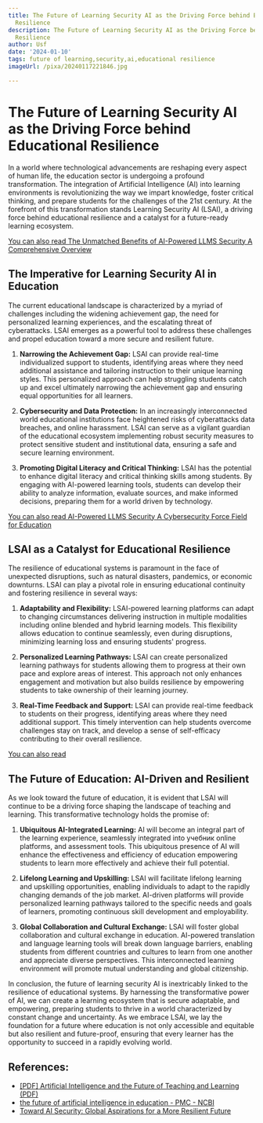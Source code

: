 ```yaml
---
title: The Future of Learning Security AI as the Driving Force behind Educational
  Resilience
description: The Future of Learning Security AI as the Driving Force behind Educational
  Resilience
author: Usf
date: '2024-01-10'
tags: future of learning,security,ai,educational resilience
imageUrl: /pixa/20240117221846.jpg

---
```

# The  Future of Learning Security AI as  the Driving Force behind Educational Resilience

In a world where technological advancements  are reshaping every aspect of human life, the education sector is undergoing a profound  transformation. The integration of Artificial Intelligence (AI)  into learning environments is revolutionizing the way we impart knowledge, foster critical thinking, and prepare students for the challenges  of the 21st century. At the forefront of this transformation stands Learning Security AI (LSAI), a driving force behind educational resilience and a catalyst for a future-ready learning ecosystem.

[You can also read The Unmatched Benefits of  AI-Powered LLMS Security A Comprehensive Overview](The%20Unmatched%20Benefits%20of%20AI-Powered%20LLMS%20Security%20A%20Comprehensive%20Overview)


## The Imperative for Learning Security AI in Education

The current educational landscape is characterized by a myriad of challenges including the widening achievement gap, the need for personalized learning experiences, and  the  escalating threat of cyberattacks. LSAI emerges as a powerful tool to  address  these challenges  and propel education toward a more secure and resilient future.

1. **Narrowing the Achievement Gap:**  LSAI can  provide real-time  individualized support to students, identifying areas where they need additional assistance and tailoring instruction to their unique learning styles. This  personalized approach can help struggling  students catch up and excel ultimately narrowing the achievement gap and ensuring equal opportunities for all learners.

2.  **Cybersecurity and Data Protection:** In an increasingly interconnected  world  educational institutions face  heightened risks of cyberattacks  data breaches, and online harassment. LSAI can serve as a vigilant guardian of the  educational ecosystem implementing robust security measures to  protect sensitive student and institutional data, ensuring a safe and secure learning environment.

3. **Promoting Digital Literacy and Critical Thinking:** LSAI has the potential to enhance digital literacy and critical thinking  skills among students. By engaging with AI-powered learning tools, students can develop their ability to analyze information, evaluate sources, and make  informed decisions, preparing them for a world driven by technology.

[You can also read  AI-Powered LLMS Security A Cybersecurity  Force Field for Education](AI-Powered%20LLMS%20Security%20A%20Cybersecurity%20Force%20Field%20for%20Education)


## LSAI as a Catalyst for Educational Resilience

The  resilience of educational systems  is paramount in the face of unexpected disruptions, such as natural disasters, pandemics, or economic  downturns. LSAI can play a  pivotal role in ensuring educational continuity and  fostering resilience in several ways:

1. **Adaptability and Flexibility:** LSAI-powered learning platforms can  adapt to changing  circumstances delivering instruction in multiple modalities  including online blended  and hybrid learning models. This flexibility allows education to continue seamlessly, even  during disruptions, minimizing  learning loss and ensuring  students' progress.

2.  **Personalized  Learning  Pathways:** LSAI can  create personalized learning pathways for students allowing them to progress at their  own pace and explore areas of interest. This approach not only enhances engagement and motivation but also builds resilience by empowering students  to take ownership of their learning  journey.

3. **Real-Time Feedback and Support:** LSAI can provide real-time feedback to students on their progress, identifying areas where they need additional support. This timely intervention can help students overcome  challenges stay on track,  and develop a sense of self-efficacy contributing to their overall  resilience.

[You can also  read ]()


## The Future of Education: AI-Driven and Resilient

As we look toward the future of education, it is evident that LSAI will continue to be a driving force shaping the landscape of teaching  and learning. This transformative technology holds the promise of:

1. **Ubiquitous AI-Integrated Learning:** AI will become an integral part of the learning experience, seamlessly integrated into учебник online platforms, and assessment tools. This ubiquitous presence of AI will  enhance the effectiveness and efficiency of education empowering students to learn more effectively and achieve  their full  potential.

2. **Lifelong Learning and Upskilling:** LSAI will  facilitate lifelong learning and upskilling  opportunities, enabling  individuals to adapt to  the rapidly changing demands of the job market. AI-driven platforms will provide personalized learning pathways tailored to  the  specific  needs and goals of learners, promoting  continuous skill development and employability.

3. **Global  Collaboration and Cultural  Exchange:** LSAI will foster global  collaboration and cultural exchange in education. AI-powered translation and  language learning tools will break down language barriers, enabling students from different countries and cultures to learn from one  another and appreciate diverse perspectives. This interconnected learning environment will promote mutual understanding and  global  citizenship.

In conclusion, the future of learning security  AI is inextricably linked to the resilience of educational  systems. By harnessing the transformative power of AI, we can  create a learning ecosystem that is  secure adaptable, and empowering, preparing students to thrive in a world characterized by constant change and uncertainty. As we embrace LSAI, we lay the foundation for a future where education  is not only accessible and equitable but also resilient and future-proof, ensuring that every learner has the opportunity to succeed  in a rapidly evolving world.

## References:
- [[PDF] Artificial Intelligence and the Future of Teaching and Learning (PDF)](https://www2.ed.gov/documents/ai-report/ai-report.pdf)
- [the future of artificial intelligence in education - PMC - NCBI](https://www.ncbi.nlm.nih.gov/pmc/articles/PMC7415331/)
- [Toward AI Security: Global Aspirations for a More Resilient Future](https://cltc.berkeley.edu/towardaisecurity/)
